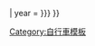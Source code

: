 {{Cycling data {{{1|}}}
| Cycling team {{ #if: {{{nolink|}}} |nolink|link}}
| year = {{{year|{{{2|}}}}}}
}}<noinclude>
{{documentation}}
[[Category:自行車模板]]
</noinclude>